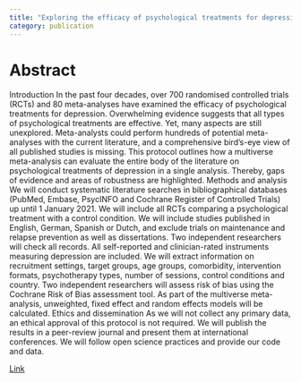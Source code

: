 ```yaml
---
title: "Exploring the efficacy of psychological treatments for depression: a multiverse meta-analysis protocol"
category: publication
---
```


# Abstract

Introduction In the past four decades, over 700 randomised controlled trials (RCTs) and 80 meta-analyses have examined the efficacy of psychological treatments for depression. Overwhelming evidence suggests that all types of psychological treatments are effective. Yet, many aspects are still unexplored. Meta-analysts could perform hundreds of potential meta-analyses with the current literature, and a comprehensive bird's-eye view of all published studies is missing. This protocol outlines how a multiverse meta-analysis can evaluate the entire body of the literature on psychological treatments of depression in a single analysis. Thereby, gaps of evidence and areas of robustness are highlighted. Methods and analysis We will conduct systematic literature searches in bibliographical databases (PubMed, Embase, PsycINFO and Cochrane Register of Controlled Trials) up until 1 January 2021. We will include all RCTs comparing a psychological treatment with a control condition. We will include studies published in English, German, Spanish or Dutch, and exclude trials on maintenance and relapse prevention as well as dissertations. Two independent researchers will check all records. All self-reported and clinician-rated instruments measuring depression are included. We will extract information on recruitment settings, target groups, age groups, comorbidity, intervention formats, psychotherapy types, number of sessions, control conditions and country. Two independent researchers will assess risk of bias using the Cochrane Risk of Bias assessment tool. As part of the multiverse meta-analysis, unweighted, fixed effect and random effects models will be calculated. Ethics and dissemination As we will not collect any primary data, an ethical approval of this protocol is not required. We will publish the results in a peer-review journal and present them at international conferences. We will follow open science practices and provide our code and data.

[Link](https://bmjopen.bmj.com/content/bmjopen/12/1/e050197.full.pdf)
